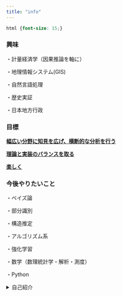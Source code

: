 ```yaml
---
title: "info"
---
```


```css
html {font-size: 15;}
```

### 興味

・計量経済学（因果推論を軸に）

・地理情報システム(GIS)

・自然言語処理

・歴史実証

・日本地方行政

### 目標

[**幅広い分野に知見を広げ、横断的な分析を行う**]{.underline}

[**理論と実装のバランスを取る**]{.underline}

[**楽しく**]{.underline}

### 今後やりたいこと

・ベイズ論

・部分識別

・構造推定

・アルゴリズム系

・強化学習

・数学（数理統計学・解析・測度）

・Python

<details>

<summary>自己紹介</summary>

所属: 早稲田大学政治経済学部　国際政治経済学科三年

R歴:まだ一年...

趣味: 歴史趣味・PCガジェット趣味・文化活動全般

行ってみたい都市: ブダペスト,プラハ,クラクフの中東欧あたり

</details>
